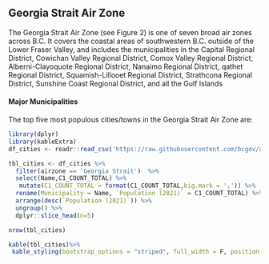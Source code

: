 ## Georgia Strait Air Zone

The Georgia Strait Air Zone (see Figure 2) is one of seven broad air zones across B.C. It covers the coastal areas of southwestern B.C. outside of the Lower Fraser Valley, and includes the municipalities in the Capital Regional District, Cowichan Valley Regional District, Comox Valley Regional District, Alberni-Clayoquote Regional District, Nanaimo Regional District, qathet Regional District, Squamish-Lillooet Regional District, Strathcona Regional District, Sunshine Coast Regional District, and all the Gulf Islands

#### Major Municipalities

The top five most populous cities/towns in the Georgia Strait Air Zone are:

```r
library(dplyr)
library(kableExtra)
df_cities <- readr::read_csv('https://raw.githubusercontent.com/bcgov/air-zone-reports/master/data/out/cities.csv')

tbl_cities <- df_cities %>%
  filter(airzone == 'Georgia Strait')  %>%
  select(Name,C1_COUNT_TOTAL) %>%
   mutate(C1_COUNT_TOTAL = format(C1_COUNT_TOTAL,big.mark = ',')) %>%
  rename(Municipality = Name, `Population (2021)` = C1_COUNT_TOTAL) %>%
  arrange(desc(`Population (2021)`)) %>%
  ungroup() %>%
  dplyr::slice_head(n=5)

nrow(tbl_cities)
```
```r

kable(tbl_cities)%>%
 kable_styling(bootstrap_options = "striped", full_width = F, position = "left")
```
